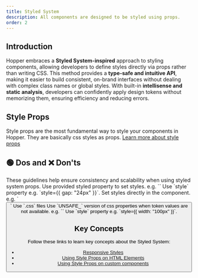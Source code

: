 ```yaml
---
title: Styled System
description: All components are designed to be styled using props.
order: 2
---
```


## Introduction

Hopper embraces a **Styled System-inspired** approach to styling components, allowing developers to define styles directly via props rather than writing CSS. This method provides a **type-safe and intuitive API**, making it easier to build consistent, on-brand interfaces without dealing with complex class names or global styles. With built-in **intellisense and static analysis**, developers can confidently apply design tokens without memorizing them, ensuring efficiency and reducing errors.

## Style Props

Style props are the most fundamental way to style your components in Hopper. They are basically css styles as props. [Learn more about style props](/styled-system/concepts/styling)

## 🟢 Dos and ❌ Don'ts
<DoDont>
    <DoDont.Title>
        These guidelines help ensure consistency and scalability when using styled system props.
    </DoDont.Title>
    <DoDont.Item>
        <Do>Use provided styled property to set styles. e.g. `<Stack gap="inline-lg">`</Do>
        <Dont>Use `style` property e.g. `style={{ gap: "24px" }}`.</Dont>
    </DoDont.Item>
    <DoDont.Item>
        <Do>Set styles directly in the component. e.g. `<Button maxWidth="100%">`</Do>
        <Dont>Use `.css` files</Dont>
    </DoDont.Item>
    <DoDont.Item>
        <Do>Use `UNSAFE_` version of css properties when token values are not available. e.g. `<Stack UNSAFE_width="100px">`</Do>
        <Dont>Use `style` property e.g. `style={{ width: "100px" }}`.</Dont>
    </DoDont.Item>
</DoDont>

## Key Concepts

Follow these links to learn key concepts about the Styled System:

- [Responsive Styles](/styled-system/concepts/responsive-styles)
- [Using Style Props on HTML Elements](/styled-system/concepts/html-elements)
- [Using Style Props on custom components](/styled-system/concepts/custom-components)
